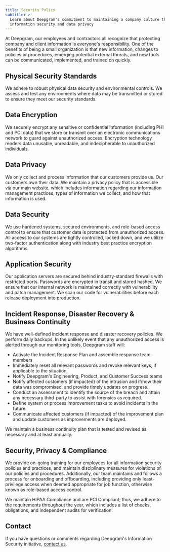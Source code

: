 ```yaml
---
title: Security Policy
subtitle: >-
  Learn about Deepgram's commitment to maintaining a company culture that values
  information security and data privacy
---
```



At Deepgram, our employees and contractors all recognize that protecting company and client information is everyone's responsibility. One of the benefits of being a small organization is that new information, changes to policies or procedures, emerging potential external threats, and new tools can be communicated, implemented, and trained on quickly.

## Physical Security Standards

We adhere to robust physical data security and environmental controls. We assess and test any environments where data may be transmitted or stored to ensure they meet our security standards.

## Data Encryption

We securely encrypt any sensitive or confidential information (including PHI and PCI data) that we store or transmit over an electronic communications network to guard against unauthorized access. Encryption technology renders data unusable, unreadable, and indecipherable to unauthorized individuals.

## Data Privacy

We only collect and process information that our customers provide us. Our customers own their data. We maintain a privacy policy that is accessible via our main website, which includes information regarding our information management practices, types of information we collect, and how that information is used.

## Data Security

We use hardened systems, secured environments, and role-based access control to ensure that customer data is protected from unauthorized access. All access to our systems are tightly controlled, locked down, and we utilize two-factor authentication along with industry best practice encryption algorithms.

## Application Security

Our application servers are secured behind industry-standard firewalls with restricted ports. Passwords are encrypted in transit and stored hashed. We ensure that our internal network is maintained correctly with vulnerability and patch management. We scan our code for vulnerabilities before each release deployment into production.

## Incident Response, Disaster Recovery & Business Continuity

We have well-defined incident response and disaster recovery policies. We perform daily backups. In the unlikely event that any unauthorized access is alerted through our monitoring tools, Deepgram staff will:

* Activate the Incident Response Plan and assemble response team members
* Immediately reset all relevant passwords and revoke relevant keys, if applicable to the situation.
* Notify Deepgram's Engineering, Product, and Customer Success teams
* Notify affected customers (if impacted) of the intrusion and if/how their data was compromised, and provide timely updates on progress.
* Conduct an assessment to identify the source of the breach and attain any necessary third-party to assist with forensics as required.
* Define system or process improvement tasks to avoid incidents in the future.
* Communicate affected customers (if impacted) of the improvement plan and update customers as improvements are deployed.

We maintain a business continuity plan that is tested and revised as necessary and at least annually.

## Security, Privacy & Compliance

We provide on-going training for our employees for all information security policies and practices, and maintain disciplinary measures for violations of our policies and procedures. Additionally, our team maintains and follows a process for onboarding and offboarding, including providing only least-privilege access when deemed appropriate for job function, otherwise known as role-based access control.

We maintain HIPAA Compliance and are PCI Compliant; thus, we adhere to the requirements throughout the year, which includes a list of checks, obligations, and independent audits for verification.

## Contact

If you have questions or comments regarding Deepgram's Information Security initiative, [contact us](mailto:security@deepgram.com).

